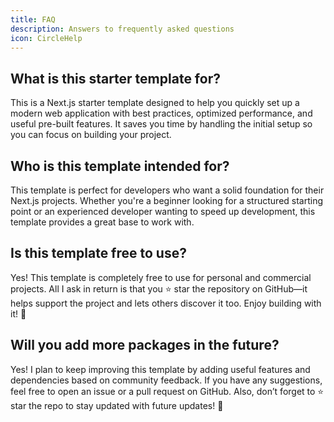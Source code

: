 ```yaml
---
title: FAQ
description: Answers to frequently asked questions
icon: CircleHelp
---
```


## What is this starter template for?

This is a Next.js starter template designed to help you quickly set up a modern web application with best practices, optimized performance, and useful pre-built features. It saves you time by handling the initial setup so you can focus on building your project.

## Who is this template intended for?

This template is perfect for developers who want a solid foundation for their Next.js projects. Whether you're a beginner looking for a structured starting point or an experienced developer wanting to speed up development, this template provides a great base to work with.

## Is this template free to use?

Yes! This template is completely free to use for personal and commercial projects. All I ask in return is that you ⭐ star the repository on GitHub—it helps support the project and lets others discover it too. Enjoy building with it! 🚀

## Will you add more packages in the future?

Yes! I plan to keep improving this template by adding useful features and dependencies based on community feedback. If you have any suggestions, feel free to open an issue or a pull request on GitHub. Also, don’t forget to ⭐ star the repo to stay updated with future updates! 🚀
